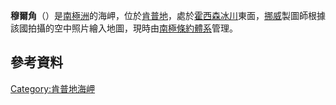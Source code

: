 {{coord|67|5|S|58|12|E|display=title}}

'''穆爾角'''（{{lang-en|Mule Point}}）是[[南極洲|南極洲]]的海岬，位於[[肯普地|肯普地]]，處於[[霍西森冰川|霍西森冰川]]東面，[[挪威|挪威]]製圖師根據該國拍攝的空中照片繪入地圖，現時由[[南極條約體系|南極條約體系]]管理。

==參考資料==
{{usgs-gazetteer}}

{{DEFAULTSORT:Mule Point}}
[[Category:肯普地海岬|Category:肯普地海岬]]


{{KempLand-geo-stub}}